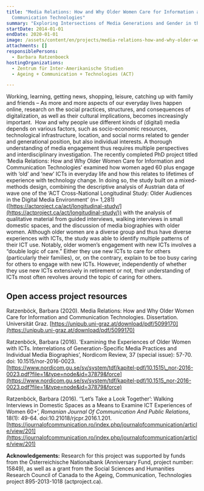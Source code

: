 ```yaml
---
title: "Media Relations: How and Why Older Women Care for Information and
  Communication Technologies"
summary: "Exploring Intersections of Media Generations and Gender in the Digital Era "
startDate: 2014-01-01
endDate: 2020-01-01
image: /assets/content/en/projects/media-relations-how-and-why-older-women-care-information-and-communication-technologies/wordcloud_media_generations_ict_0.png
attachments: []
responsiblePersons:
  - Barbara Ratzenboeck
hostingOrganizations:
  - Zentrum für Inter-Amerikanische Studien
  - Ageing + Communication + Technologies (ACT)

---
```

Working, learning, getting news, shopping, leisure, catching up with family and friends – As more and more aspects of our everyday lives happen online, research on the social practices, structures, and consequences of digitalization, as well as their cultural implications, becomes increasingly important.  How and why people use different kinds of (digital) media depends on various factors, such as socio-economic resources, technological infrastructure, location, and social norms related to gender and generational position, but also individual interests. A thorough understanding of media engagement thus requires multiple perspectives and interdisciplinary investigation. The recently completed PhD project titled ‘Media Relations: How and Why Older Women Care for Information and Communication Technologies’ examined how women aged 60 plus engage with ‘old’ and ‘new’ ICTs in everyday life and how this relates to lifetimes of experience with technology change. In doing so, the study built on a mixed-methods design, combining the descriptive analysis of Austrian data of wave one of the ‘ACT Cross-National Longitudinal Study: Older Audiences in the Digital Media Environment’ (n= 1,281) ([https://actproject.ca/act/longitudinal-study/](https://actproject.ca/act/longitudinal-study/)) with the analysis of qualitative material from guided interviews, walking interviews in small domestic spaces, and the discussion of media biographies with older women. Although older women are a diverse group and thus have diverse experiences with ICTs, the study was able to identify multiple patterns of their ICT use. Notably, older women’s engagement with new ICTs involves a “double logic of care.” Either they use new ICTs to care for others (particularly their families), or, on the contrary, explain to be too busy caring for others to engage with new ICTs. However, independently of whether they use new ICTs extensively in retirement or not, their understanding of ICTs most often revolves around the topic of caring for others.

**Open access project resources**
---------------------------------

Ratzenböck, Barbara (2020). Media Relations: How and Why Older Women Care for Information and Communication Technologies. Dissertation. Universität Graz. [https://unipub.uni-graz.at/download/pdf/5099170](https://unipub.uni-graz.at/download/pdf/5099170)

Ratzenböck, Barbara (2016). ‘Examining the Experiences of Older Women with ICTs. Interrelations of Generation-Specific Media Practices and Individual Media Biographies’, Nordicom Review, 37 (special issue): 57-70. doi: 10.1515/nor-2016-0023. [https://www.nordicom.gu.se/sv/system/tdf/kapitel-pdf/10.1515\_nor-2016-0023.pdf?file=1&type=node&id=37879&force](https://www.nordicom.gu.se/sv/system/tdf/kapitel-pdf/10.1515_nor-2016-0023.pdf?file=1&type=node&id=37879&force)

Ratzenböck, Barbara (2016). ‘’Let’s Take a Look Together’: Walking Interviews in Domestic Spaces as a Means to Examine ICT Experiences of Women 60+’, _Romanian Journal Of Communication And Public Relations_, 18(1): 49-64. doi:10.21018/rjcpr.2016.1.201. [https://journalofcommunication.ro/index.php/journalofcommunication/article/view/201](https://journalofcommunication.ro/index.php/journalofcommunication/article/view/201)

**Acknowledgements:** Research for this project was supported by funds from the Österreichische Nationalbank (Anniversary Fund, project number: 15849), as well as a grant from the Social Sciences and Humanities Research Council of Canada to the Ageing, Communication, Technologies project 895-2013-1018 (actproject.ca).